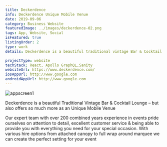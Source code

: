 ```yaml
---
title: Deckerdence
info: Deckerdence Unique Mobile Venue
date: 2019-09-06
category: Business Website
featuredImage: ../images/deckerdence-02.png
tags: App, Website, Social
isFeatured: true
listingOrder: 2
type: work
details: Deckerdence is a beautiful traditional vintage Bar & Cocktail Lounge – but also offers so much more as a unique mobile venue.

projectType: website
techStack: React, Apollo GraphQL,Sanity
websiteUrl: https://www.deckerdence.com/
iosAppUrl: http://www.google.com
androidAppUrl: http://www.google.com
---
```


![appscreen1](../images/deckerdence-01.png)

Deckerdence is a beautiful Traditional Vintage Bar & Cocktail Lounge – but also offers so much more as an Unique Mobile Venue

Our expert team with over 200 combined years experience in events pride ourselves on attention to detail, excellent customer service & being able to provide you with everything you need for your special occasion. With various hire options from attached canopy to full wrap around marquee we can create the perfect setting for your event
